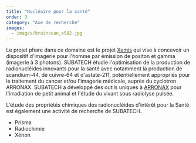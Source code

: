 ```yaml
---
title: "Nucléaire pour la santé"
order: 3
category: "Axe de recherche"
images: 
  - images/brainscan_x582.jpg
---
```


<TopLeft fluid={props.images.image1.fluid} />

Le projet phare dans ce domaine est le projet [Xemis](/fr/recherche/xenon/xemis) qui vise à concevoir un dispositif d'imagerie pour l'homme par émission de positon et gamma (imagerie à 3 photons). SUBATECH étudie l'optimisation de la production de radionucléides innovants pour la santé avec notamment la production de scandium-44, de cuivre-64 et d'astate-211, potentiellement appropriés pour le traitement du cancer et/ou l'imagerie médicale, auprès du cyclotron ARRONAX. SUBATECH a développé des outils uniques à [ARRONAX](https://fr.wikipedia.org/wiki/Cyclotron_ARRONAX) pour l'irradiation de petit animal et l'étude du vivant sous radiolyse pulsée.

L'étude des propriétés chimiques des radionucléides d'intérêt pour la Santé est également une activité de recherche de SUBATECH.

- Prisma 
- Radiochimie 
- Xénon

